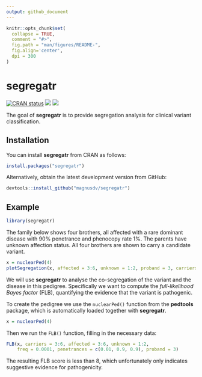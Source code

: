 ```yaml
---
output: github_document
---
```


<!-- README.md is generated from README.Rmd. Please edit that file -->

```r
knitr::opts_chunk$set(
  collapse = TRUE,
  comment = "#>",
  fig.path = "man/figures/README-",
  fig.align='center',
  dpi = 300
)
```

# segregatr

<!-- badges: start -->
[![CRAN status](https://www.r-pkg.org/badges/version/segregatr)](https://CRAN.R-project.org/package=segregatr)
[![](https://cranlogs.r-pkg.org/badges/grand-total/segregatr?color=yellow)](https://cran.r-project.org/package=segregatr)
[![](https://cranlogs.r-pkg.org/badges/last-month/segregatr?color=yellow)](https://cran.r-project.org/package=segregatr)
<!-- badges: end -->

The goal of **segregatr** is to provide segregation analysis for clinical variant classification.

## Installation

You can install **segregatr** from CRAN as follows:
```r
install.packages("segregatr")
```

Alternatively, obtain the latest development version from GitHub:
```r
devtools::install_github("magnusdv/segregatr")
```

## Example

```r
library(segregatr)
```

The family below shows four brothers, all affected with a rare dominant disease with 90% penetrance and phenocopy rate 1%. The parents have unknown affection status. All four brothers are shown to carry a candidate variant.

```r
x = nuclearPed(4)
plotSegregation(x, affected = 3:6, unknown = 1:2, proband = 3, carriers = 3:6, margins = 1.5)
```

We will use **segregatr** to analyse the co-segregation of the variant and the disease in this pedigree. Specifically we want to compute the *full-likelihood Bayes factor* (FLB), quantifying the evidence that the variant is pathogenic.

To create the pedigree we use the `nuclearPed()` function from the **pedtools** package, which is automatically loaded together with **segregatr**.

```r
x = nuclearPed(4)
```

Then we run the `FLB()` function, filling in the necessary data:
```r
FLB(x, carriers = 3:6, affected = 3:6, unknown = 1:2,
    freq = 0.0001, penetrances = c(0.01, 0.9, 0.9), proband = 3)
```

The resulting FLB score is less than 8, which unfortunately only indicates suggestive evidence for pathogenicity.
